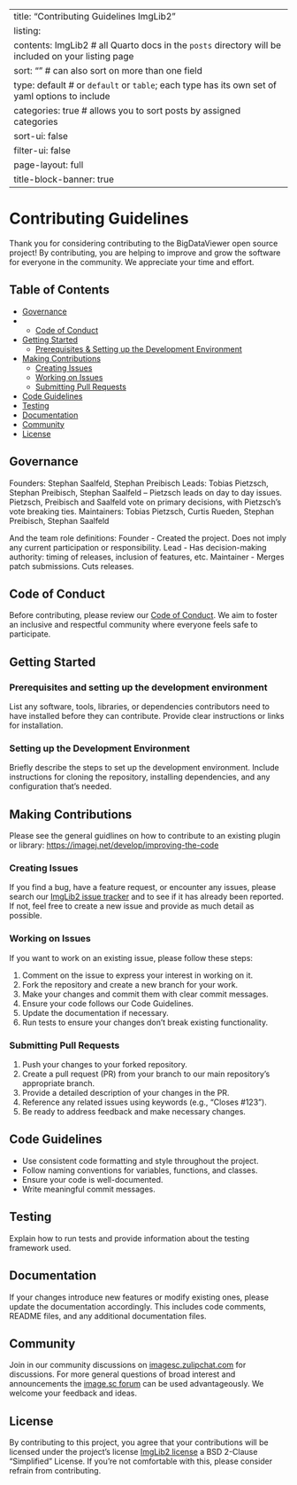 
---
title: "Contributing Guidelines ImgLib2" 
listing:
  contents:    ImgLib2            # all Quarto docs in the `posts` directory will be included on your listing page
  sort: ""                          # can also sort on more than one field
  type: default                     # or `default` or `table`; each type has its own set of yaml options to include
  categories: true                  # allows you to sort posts by assigned categories
  sort-ui: false
  filter-ui: false
page-layout: full
title-block-banner: true
---

# Contributing Guidelines

Thank you for considering contributing to the BigDataViewer open source project! By contributing, you are helping to improve and grow the software for everyone in the community. We appreciate your time and effort.

## Table of Contents

- [Governance](#Governance)
- - [Code of Conduct](#code-of-conduct)
- [Getting Started](#getting-started)
  - [Prerequisites & Setting up the Development Environment](#prerequisites-and-setting-up-the-development-environment)
- [Making Contributions](#making-contributions)
  - [Creating Issues](#creating-issues)
  - [Working on Issues](#working-on-issues)
  - [Submitting Pull Requests](#submitting-pull-requests)
- [Code Guidelines](#code-guidelines)
- [Testing](#testing)
- [Documentation](#documentation)
- [Community](#community)
- [License](#license)

## Governance

Founders: Stephan Saalfeld, Stephan Preibisch
Leads: Tobias Pietzsch, Stephan Preibisch, Stephan Saalfeld – Pietzsch leads on day to day issues. 
Pietzsch, Preibisch and Saalfeld vote on primary decisions, with Pietzsch’s vote breaking ties.
Maintainers: Tobias Pietzsch, Curtis Rueden, Stephan Preibisch, Stephan Saalfeld

And the team role definitions:
Founder - Created the project. Does not imply any current participation or responsibility.
Lead - Has decision-making authority: timing of releases, inclusion of features, etc.
Maintainer - Merges patch submissions. Cuts releases.

## Code of Conduct

Before contributing, please review our [Code of Conduct](our_code_of_conduct.qmd). We aim to foster an inclusive and respectful community where everyone feels safe to participate.

## Getting Started

### Prerequisites and setting up the development environment

List any software, tools, libraries, or dependencies contributors need to have installed before they can contribute. Provide clear instructions or links for installation.

### Setting up the Development Environment

Briefly describe the steps to set up the development environment. Include instructions for cloning the repository, installing dependencies, and any configuration that's needed.

## Making Contributions
Please see the general guidlines on how to contribute to an existing plugin or library: [https://imagej.net/develop/improving-the-code](https://imagej.net/develop/improving-the-code)

### Creating Issues

If you find a bug, have a feature request, or encounter any issues, please search our [ImgLib2 issue tracker](https://github.com/imglib/imglib2/issues) and to see if it has already been reported. If not, feel free to create a new issue and provide as much detail as possible. 

### Working on Issues

If you want to work on an existing issue, please follow these steps:

1. Comment on the issue to express your interest in working on it.
2. Fork the repository and create a new branch for your work.
3. Make your changes and commit them with clear commit messages.
4. Ensure your code follows our Code Guidelines.
5. Update the documentation if necessary.
6. Run tests to ensure your changes don't break existing functionality.

### Submitting Pull Requests

1. Push your changes to your forked repository.
2. Create a pull request (PR) from your branch to our main repository's appropriate branch.
3. Provide a detailed description of your changes in the PR.
4. Reference any related issues using keywords (e.g., "Closes #123").
5. Be ready to address feedback and make necessary changes.

## Code Guidelines

- Use consistent code formatting and style throughout the project.
- Follow naming conventions for variables, functions, and classes.
- Ensure your code is well-documented.
- Write meaningful commit messages.

## Testing

Explain how to run tests and provide information about the testing framework used.

## Documentation

If your changes introduce new features or modify existing ones, please update the documentation accordingly. This includes code comments, README files, and any additional documentation files.

## Community

Join in our community discussions on [imagesc.zulipchat.com](https://imagesc.zulipchat.com/) for discussions. For more general questions of broad interest and announcements the [image.sc forum](https://forum.image.sc/) can be used advantageously. We welcome your feedback and ideas.

## License

By contributing to this project, you agree that your contributions will be licensed under the project's license [ImgLib2 license](https://github.com/imglib/imglib2/blob/master/LICENSE.txt) a BSD 2-Clause "Simplified" License. If you're not comfortable with this, please consider refrain from contributing. 
